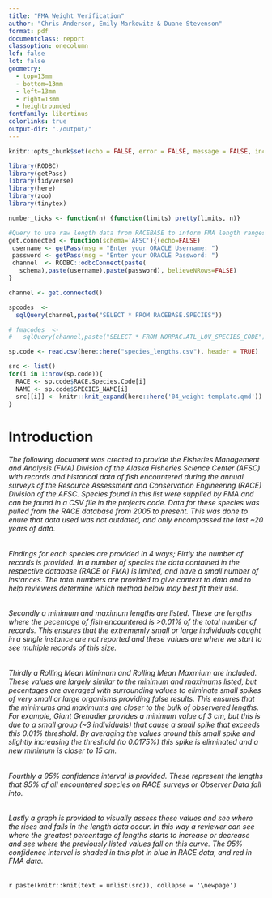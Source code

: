 ```yaml
---
title: "FMA Weight Verification"
author: "Chris Anderson, Emily Markowitz & Duane Stevenson"
format: pdf
documentclass: report
classoption: onecolumn
lof: false
lot: false
geometry:
  - top=13mm
  - bottom=13mm
  - left=13mm
  - right=13mm
  - heightrounded
fontfamily: libertinus
colorlinks: true
output-dir: "./output/"
---
```


```r
knitr::opts_chunk$set(echo = FALSE, error = FALSE, message = FALSE, include = FALSE, comment = FALSE)

library(RODBC)
library(getPass)
library(tidyverse)
library(here)
library(zoo)
library(tinytex)

number_ticks <- function(n) {function(limits) pretty(limits, n)}
```

```r
#Query to use raw length data from RACEBASE to inform FMA length ranges
get.connected <- function(schema='AFSC'){(echo=FALSE)
 username <- getPass(msg = "Enter your ORACLE Username: ")
 password <- getPass(msg = "Enter your ORACLE Password: ")
 channel  <- RODBC::odbcConnect(paste(
   schema),paste(username),paste(password), believeNRows=FALSE)
}

channel <- get.connected()

spcodes  <-
  sqlQuery(channel,paste("SELECT * FROM RACEBASE.SPECIES")) 

# fmacodes  <-
#   sqlQuery(channel,paste("SELECT * FROM NORPAC.ATL_LOV_SPECIES_CODE"))

sp.code <- read.csv(here::here("species_lengths.csv"), header = TRUE)
```

```r
src <- list()
for(i in 1:nrow(sp.code)){
  RACE <- sp.code$RACE.Species.Code[i]
  NAME <- sp.code$SPECIES_NAME[i]
  src[[i]] <- knitr::knit_expand(here::here('04_weight-template.qmd'))
}
```

# Introduction
###### The following document was created to provide the Fisheries Management and Analysis (FMA) Division of the Alaska Fisheries Science Center (AFSC) with records and historical data of fish encountered during the annual surveys of the Resource Assessment and Conservation Engineering (RACE) Division of the AFSC. Species found in this list were supplied by FMA and can be found in a CSV file in the projects code. Data for these species was pulled from the RACE database from 2005 to present. This was done to enure that data used was not outdated, and only encompassed the last ~20 years of data.


###### Findings for each species are provided in 4 ways; Firtly the number of records is provided. In a number of species the data contained in the respective database (RACE or FMA) is limited, and have a small number of instances. The total numbers are provided to give context to data and to help reviewers determine which method below may best fit their use. 


###### Secondly a minimum and maximum lengths are listed. These are lengths where the pecentage of fish encountered is >0.01% of the total number of records. This ensures that the extrememly small or large individuals caught in a single instance are not reported and these values are where we start to see multiple records of this size. 


###### Thirdly a Rolling Mean Minimum and Rolling Mean Maxmium are included. These values are largely similar to the minimum and maximums listed, but pecentages are averaged with surrounding values to eliminate small spikes of very small or large organisms providing false results. This ensures that the minimums and maximums are closer to the bulk of observered lengths. For example, Giant Grenadier provides a minimum value of 3 cm, but this is due to a small group (~3 individuals) that cause a small spike that exceeds this 0.01% threshold. By averaging the values around this small spike and slightly increasing the threshold (to 0.0175%) this spike is eliminated and a new minimum is closer to 15 cm.


###### Fourthly a 95% confidence interval is provided. These represent the lengths that 95% of all encountered species on RACE surveys or Observer Data fall into. 


###### Lastly a graph is provided to visually assess these values and see where the rises and falls in the length data occur. In this way a reviewer can see where the greatest percentage of lengths starts to increase or decrease and see where the previously listed values fall on this curve. The 95% confidence interval is shaded in this plot in blue in RACE data, and red in FMA data.


`r paste(knitr::knit(text = unlist(src)), collapse = '\newpage')`
